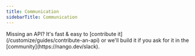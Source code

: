 ```yaml
---
title: Communication
sidebarTitle: Communication
---
```


<Tip>
    Missing an API? It's fast & easy to [contribute it](/customize/guides/contribute-an-api) or we'll build it if you ask for
    it in the [community](https://nango.dev/slack).
</Tip>

<CardGroup cols={4}>
    <Card title="Aircall" href="/integrations/all/aircall" color="#68a063" />
    <Card title="Atlassian" href="/integrations/all/atlassian" color="#68a063" />
    <Card title="Chorus" href="/integrations/all/chorus" color="#68a063" />
    <Card title="Circle.so" href="/integrations/all/circle-so" color="#68a063" />
    <Card title="Dialpad" href="/integrations/all/dialpad" color="#68a063" />
    <Card title="Discord" href="/integrations/all/discord" color="#68a063" />
    <Card title="Facebook" href="/integrations/all/facebook" color="#68a063" />
    <Card title="Fireflies" href="/integrations/all/fireflies" color="#68a063" />
    <Card title="Front" href="/integrations/all/front" color="#68a063" />
    <Card title="Gmail" href="/integrations/all/google-mail" color="#68a063" />
    <Card title="Help Scout" href="/integrations/all/helpscout" color="#68a063" />
    <Card title="Instantly" href="/integrations/all/instantly" color="#68a063" />
    <Card title="Mailgun" href="/integrations/all/mailgun" color="#68a063" />
    <Card title="Microsoft Teams" href="/integrations/all/microsoft-teams" color="#68a063" />
    <Card title="Outlook" href="/integrations/all/outlook" color="#68a063" />
    <Card title="RingCentral" href="/integrations/all/ring-central" color="#68a063" />
    <Card title="Sendgrid" href="/integrations/all/sendgrid" color="#68a063" />
    <Card title="SharePoint Online" href="/integrations/all/sharepoint-online" color="#68a063" />
    <Card title="Slack" href="/integrations/all/slack" color="#68a063" />
    <Card title="Tumblr" href="/integrations/all/tumblr" color="#68a063" />
    <Card title="Wildix PBX" href="/integrations/all/wildix-pbx" color="#68a063" />
    <Card title="Zoho Mail" href="/integrations/all/zoho-mail" color="#68a063" />
</CardGroup>
